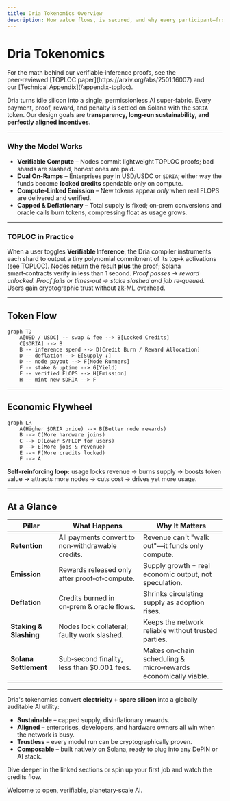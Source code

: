 ```yaml
---
title: Dria Tokenomics Overview
description: How value flows, is secured, and why every participant—from enterprises to home node‑runners—wins when they power AI with Dria.
---
```


# Dria Tokenomics

<Note>  
For the math behind our verifiable‑inference proofs, see the peer‑reviewed [TOPLOC paper](https://arxiv.org/abs/2501.16007) and our [Technical Appendix](/appendix-toploc).  
</Note>

Dria turns idle silicon into a single, permissionless AI super‑fabric.
Every payment, proof, reward, and penalty is settled on Solana with the `$DRIA` token.
Our design goals are **transparency, long‑run sustainability, and perfectly aligned incentives.**

---

### Why the Model Works

* **Verifiable Compute** – Nodes commit lightweight TOPLOC proofs; bad shards are slashed, honest ones are paid.
* **Dual On‑Ramps** – Enterprises pay in USD/USDC or `$DRIA`; either way the funds become **locked credits** spendable only on compute.
* **Compute‑Linked Emission** – New tokens appear *only* when real FLOPS are delivered and verified.
* **Capped & Deflationary** – Total supply is fixed; on‑prem conversions and oracle calls burn tokens, compressing float as usage grows.

---

### TOPLOC in Practice

When a user toggles **Verifiable Inference**, the Dria compiler instruments each shard to output a tiny polynomial commitment of its top‑k activations (see TOPLOC).
Nodes return the result **plus** the proof; Solana smart‑contracts verify in less than 1 second.
*Proof passes → reward unlocked.  Proof fails or times‑out → stake slashed and job re‑queued.*
Users gain cryptographic trust without zk‑ML overhead.

---

## Token Flow

```mermaid
graph TD
    A[USD / USDC] -- swap & fee --> B[Locked Credits]
    C[$DRIA] --> B
    B -- inference spend --> D[Credit Burn / Reward Allocation]
    D -- deflation --> E[Supply ↓]
    D -- node payout --> F[Node Runners]
    F -- stake & uptime --> G[Yield]
    F -- verified FLOPS --> H[Emission]
    H -- mint new $DRIA --> F
```

---

## Economic Flywheel

```mermaid
graph LR
    A(Higher $DRIA price) --> B(Better node rewards)
    B --> C(More hardware joins)
    C --> D(Lower $/FLOP for users)
    D --> E(More jobs & revenue)
    E --> F(More credits locked)
    F --> A
```

**Self‑reinforcing loop:** usage locks revenue → burns supply → boosts token value → attracts more nodes → cuts cost → drives yet more usage.

---

## At a Glance

| Pillar                 | What Happens                                      | Why It Matters                                                 |
| ---------------------- | ------------------------------------------------- | -------------------------------------------------------------- |
| **Retention**          | All payments convert to non‑withdrawable credits. | Revenue can't "walk out"—it funds only compute.                |
| **Emission**           | Rewards released only after proof‑of‑compute.     | Supply growth = real economic output, not speculation.         |
| **Deflation**          | Credits burned in on‑prem & oracle flows.         | Shrinks circulating supply as adoption rises.                  |
| **Staking & Slashing** | Nodes lock collateral; faulty work slashed.       | Keeps the network reliable without trusted parties.            |
| **Solana Settlement**  | Sub‑second finality, less than $0.001 fees.       | Makes on‑chain scheduling & micro‑rewards economically viable. |

---


Dria's tokenomics convert **electricity + spare silicon** into a globally auditable AI utility:

* **Sustainable** – capped supply, disinflationary rewards.
* **Aligned** – enterprises, developers, and hardware owners all win when the network is busy.
* **Trustless** – every model run can be cryptographically proven.
* **Composable** – built natively on Solana, ready to plug into any DePIN or AI stack.

Dive deeper in the linked sections or spin up your first job and watch the credits flow.

Welcome to open, verifiable, planetary‑scale AI. 